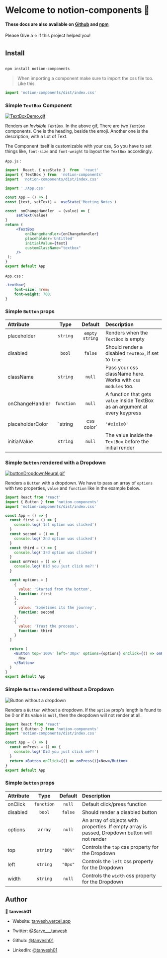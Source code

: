 
<Meta title='Example/Introduction' />

<style>{`

`}</style>

# Welcome to notion-components 👋

#### These docs are also available on [Github](https://github.com/tanvesh01/notion-components) and [npm](https://www.npmjs.com/package/notion-components)

Please Give a ⭐️ if this project helped you!

## Install

```sh

npm install notion-components

```

> When importing a component make sure to import the css file too. Like this

```jsx
import 'notion-components/dist/index.css'
```

### Simple `TextBox` Component
[![TextBoxDemo.gif](https://s4.gifyu.com/images/TextBoxDemo.gif)](https://gifyu.com/image/akA2)

Renders an *Invisible* `TextBox`. In the above gif, There are two `TextBox` components. One is the heading, beside the emoji. Another one is the description, with a Lot of Text.

The Component itself is customizable with your css, So you have to set things like, `font-size` and `font-weight` to layout the `TextBox` accordingly.

`App.js` :
   ```jsx
   import  React, { useState }  from  'react'
import { TextBox } from  'notion-components'
import  'notion-components/dist/index.css'

import './App.css'

const App = () => {
const [text, setText] =  useState('Meeting Notes')

const  onChangeHandler  = (value) => {
		setText(value)
}
return (
		<TextBox
			onChangeHandler={onChangeHandler}
			placeholder='Untitled'
			initialValue={text}
			customClassName="textbox"
		/>
	);
}
export default App
```

`App.css` :
```css
.textbox{
	font-size: 4rem;
	font-weight: 700;
}
```

### Simple `Button` props
| Attribute |    Type    |  Default  | Description
| :-------- | :--------: | :-------: | :------------------------------------------------------------------------------------------------------- |
| placeholder     |  `string`  | `empty string` | Renders when the `TextBox` is empty
| disabled  |   `bool`   |  `false`  | Should render a disabled `TextBox`, if set to `true`                                           |
| className   |   `string`   |  `null`   | Pass your css className here. Works with `css modules` too.                                                                           |
| onChangeHandler    |   `function`   |  `null`  | A function that gets `value` inside TextBox as an argument at every keypress                                                                                                               |
| placeholderColor     |  `string | css color`  |  `'#e1e1e0'`   | Css color that sets the placeholder color|
| initialValue    |  `string`  |  `null`   |  The value inside the `TextBox` before the initial render |


### Simple `Button` rendered with a Dropdown

[![buttonDropdownNeural.gif](https://s2.gifyu.com/images/buttonDropdownNeural.gif)](https://gifyu.com/image/Uvr8)

Renders a `Button` with a dropdown. We have to pass an array of `options` with two properties, `value` and `function` like in the example below.

```jsx
import React from 'react'
import { Button } from 'notion-components'
import 'notion-components/dist/index.css'

const App = () => {
  const first = () => {
    console.log('1st option was clicked')
  }
  const second = () => {
    console.log('2nd option was clicked')
  }
  const third = () => {
    console.log('3rd option was clicked')
  }
  const onPress = () => {
    console.log('Did you just click me?!')
  }

  const options = [
    {
      value: 'Started from the bottom',
      function: first
    },
    {
      value: 'Sometimes its the journey',
      function: second
    },
    {
      value: 'Trust the process',
      function: third
    }
  ]

  return (
    <Button top='100%' left='30px' options={options} onClick={() => onPress()}>
      New
    </Button>
  )
}
export default App
```

### Simple `Button` rendered without a Dropdown

![Button without a dropdown](https://s2.gifyu.com/images/buttonMost.gif)

Renders a `Button` without a dropdown. If the `option` prop's length is found to be 0 or if its value is `null`, then the deopdown will not render at all.

```jsx
import React from 'react'
import { Button } from 'notion-components'
import 'notion-components/dist/index.css'

const App = () => {
  const onPress = () => {
    console.log('Did you just click me?!')
  }
  return <Button onClick={() => onPress()}>New</Button>
}
export default App
```

### Simple `Button` props

| Attribute |    Type    | Default | Description                                                                                    |
| :-------- | :--------: | :-----: | :--------------------------------------------------------------------------------------------- |
| onClick   | `function` | `null`  | Default click/press function                                                                   |
| disabled  |   `bool`   | `false` | Should render a disabled button                                                                |
| options   |  `array`   | `null`  | An array of objects with properties .If empty array is passed, Dropdown button will not render |
| top       |  `string`  | `"80%"` | Controls the `top` css property for the Dropdown                                               |
| left      |  `string`  | `"0px"` | Controls the `left` css property for the Dropdown                                              |
| width     |  `string`  | `null`  | Controls the `width` css property for the Dropdown                                             |

## Author

👤 **tanvesh01**

- Website: [tanvesh.vercel.app](https://tanvesh.vercel.app/)

- Twitter: [@Sarve\_\_\_tanvesh](https://twitter.com/Sarve___tanvesh)

- Github: [@tanvesh01](https://github.com/tanvesh01)

- LinkedIn: [@tanvesh01](https://linkedin.com/in/tanvesh01)
